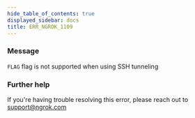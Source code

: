 ```yaml
---
hide_table_of_contents: true
displayed_sidebar: docs
title: ERR_NGROK_1109
---
```




### Message

`FLAG` flag is not supported when using SSH tunneling

<ErrorDetails error="err_ngrok_1109" />

### Further help

If you're having trouble resolving this error, please reach out to [support@ngrok.com](mailto:support@ngrok.com?subject=Help%20with%20ERR_NGROK_1109)
